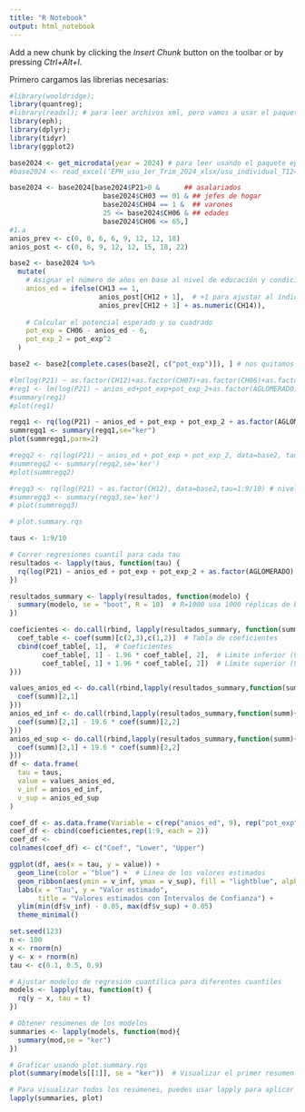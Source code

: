```yaml
---
title: "R Notebook"
output: html_notebook
---
```


Add a new chunk by clicking the *Insert Chunk* button on the toolbar or by pressing *Ctrl+Alt+I*.

Primero cargamos las librerias necesarias: 

```r
#library(wooldridge);
library(quantreg);
#library(readxl); # para leer archivos xml, pero vamos a usar el paquete eph
library(eph);
library(dplyr);
library(tidyr)
library(ggplot2)
```

```r
base2024 <- get_microdata(year = 2024) # para leer usando el paquete eph 
#base2024 <- read_excel('EPH_usu_1er_Trim_2024_xlsx/usu_individual_T124.xlsx')

base2024 <- base2024[base2024$P21>0 &      ## asalariados
                       base2024$CH03 == 01 & ## jefes de hogar
                       base2024$CH04 == 1 &  ## varones
                       25 <= base2024$CH06 & ## edades
                       base2024$CH06 <= 65,]
#1.a
anios_prev <- c(0, 0, 6, 6, 9, 12, 12, 18)
anios_post <- c(0, 6, 9, 12, 12, 15, 18, 22)

base2 <- base2024 %>%
  mutate(
    # Asignar el número de años en base al nivel de educación y condición de finalización
    anios_ed = ifelse(CH13 == 1,
                      anios_post[CH12 + 1],  # +1 para ajustar al índice en R
                      anios_prev[CH12 + 1] + as.numeric(CH14)),
    
    # Calcular el potencial esperado y su cuadrado
    pot_exp = CH06 - anios_ed - 6,
    pot_exp_2 = pot_exp^2
  )

base2 <- base2[complete.cases(base2[, c("pot_exp")]), ] # nos quitamos los na's.

#lm(log(P21) ~ as.factor(CH12)+as.factor(CH07)+as.factor(CH06)+as.factor(AGLOMERADO)-1,data=base2024)
#reg1 <- lm(log(P21) ~ anios_ed+pot_exp+pot_exp_2+as.factor(AGLOMERADO)+as.factor(CH07), data=base2)
#summary(reg1)
#plot(reg1)

regq1 <- rq(log(P21) ~ anios_ed + pot_exp + pot_exp_2 + as.factor(AGLOMERADO) + as.factor(CH07),data=base2,tau =1:9/10,ci = FALSE)
summregq1 <- summary(regq1,se="ker")
plot(summregq1,parm=2)

#regq2 <- rq(log(P21) ~ anios_ed + pot_exp + pot_exp_2, data=base2, tau=1:9/10)
#summregq2 <- summary(regq2,se='ker')
#plot(summregq2)

#regq3 <- rq(log(P21) ~ as.factor(CH12), data=base2,tau=1:9/10) # nivel eduacion CH12
#summregq3 <- summary(regq3,se='ker')
# plot(summregq3)

# plot.summary.rqs 

taus <- 1:9/10

# Correr regresiones cuantil para cada tau
resultados <- lapply(taus, function(tau) {
  rq(log(P21) ~ anios_ed + pot_exp + pot_exp_2 + as.factor(AGLOMERADO) + as.factor(CH07), data = base2, tau = tau)
})

resultados_summary <- lapply(resultados, function(modelo) {
  summary(modelo, se = "boot", R = 10)  # R=1000 usa 1000 réplicas de bootstrap
})

coeficientes <- do.call(rbind, lapply(resultados_summary, function(summ) {
  coef_table <- coef(summ)[c(2,3),c(1,2)]  # Tabla de coeficientes
  cbind(coef_table[, 1],  # Coeficientes
        coef_table[, 1] - 1.96 * coef_table[, 2],  # Límite inferior (95% CI)
        coef_table[, 1] + 1.96 * coef_table[, 2])  # Límite superior (95% CI)
}))

values_anios_ed <- do.call(rbind,lapply(resultados_summary,function(summ){
  coef(summ)[2,1]
}))
anios_ed_inf <- do.call(rbind,lapply(resultados_summary,function(summ){
  coef(summ)[2,1] - 19.6 * coef(summ)[2,2]
}))
anios_ed_sup <- do.call(rbind,lapply(resultados_summary,function(summ){
  coef(summ)[2,1] + 19.6 * coef(summ)[2,2]
}))
df <- data.frame(
  tau = taus,
  value = values_anios_ed,
  v_inf = anios_ed_inf,
  v_sup = anios_ed_sup
)

coef_df <- as.data.frame(Variable = c(rep("anios_ed", 9), rep("pot_exp", 9)))
coef_df <- cbind(coeficientes,rep(1:9, each = 2))
coef_df <- 
colnames(coef_df) <- c("Coef", "Lower", "Upper")

ggplot(df, aes(x = tau, y = value)) +
  geom_line(color = "blue") +  # Línea de los valores estimados
  geom_ribbon(aes(ymin = v_inf, ymax = v_sup), fill = "lightblue", alpha = 0.4) +  # Intervalos de confianza
  labs(x = "Tau", y = "Valor estimado", 
       title = "Valores estimados con Intervalos de Confianza") +
  ylim(min(df$v_inf) - 0.05, max(df$v_sup) + 0.05)
  theme_minimal()
```
```r
set.seed(123)
n <- 100
x <- rnorm(n)
y <- x + rnorm(n)
tau <- c(0.1, 0.5, 0.9)

# Ajustar modelos de regresión cuantílica para diferentes cuantiles
models <- lapply(tau, function(t) {
  rq(y ~ x, tau = t)
})

# Obtener resúmenes de los modelos
summaries <- lapply(models, function(mod){
  summary(mod,se = "ker")
})

# Graficar usando plot.summary.rqs
plot(summary(models[[1]], se = "ker"))  # Visualizar el primer resumen como ejemplo

# Para visualizar todos los resúmenes, puedes usar lapply para aplicar plot a cada resumen
lapply(summaries, plot)


```
